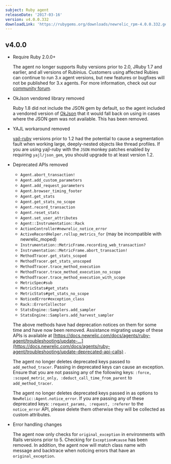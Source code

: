 ```yaml
---
subject: Ruby agent
releaseDate: '2017-03-16'
version: v4.0.0.332
downloadLink: 'https://rubygems.org/downloads/newrelic_rpm-4.0.0.332.gem'
---
```


## v4.0.0

* Require Ruby 2.0.0+

  The agent no longer supports Ruby versions prior to 2.0, JRuby 1.7 and earlier, and all versions of Rubinius. Customers using affected Rubies can continue to run 3.x agent versions, but new features or bugfixes will not be published for 3.x agents. For more information, check out our [community forum](https://discuss.newrelic.com/t/support-for-ruby-jruby-1-x-is-being-deprecated-in-ruby-agent-4-0-0/44787).
* OkJson vendored library removed

  Ruby 1.8 did not include the JSON gem by default, so the agent included a vendored version of [OkJson](https://github.com/kr/okjson) that it would fall back on using in cases where the JSON gem was not available. This has been removed.
* YAJL workaround removed

  [yajl-ruby](https://github.com/brianmario/yajl-ruby) versions prior to 1.2 had the potential to cause a segmentation fault when working large, deeply-nested objects like thread profiles. If you are using yajl-ruby with the `JSON` monkey patches enabled by requiring `yajl/json_gem`, you should upgrade to at least version 1.2.
* Deprecated APIs removed

  * `Agent.abort_transaction!`
  * `Agent.add_custom_parameters`
  * `Agent.add_request_parameters`
  * `Agent.browser_timing_footer`
  * `Agent.get_stats`
  * `Agent.get_stats_no_scope`
  * `Agent.record_transaction`
  * `Agent.reset_stats`
  * `Agent.set_user_attributes`
  * `Agent::Instrumentation::Rack`
  * `ActionController#newrelic_notice_error`
  * `ActiveRecordHelper.rollup_metrics_for` (may be incompatible with newrelic_moped)
  * `Instrumentation::MetricFrame.recording_web_transaction?`
  * `Instrumentation::MetricFrame.abort_transaction!`
  * `MethodTracer.get_stats_scoped`
  * `MethodTracer.get_stats_unscoped`
  * `MethodTracer.trace_method_execution`
  * `MethodTracer.trace_method_execution_no_scope`
  * `MethodTracer.trace_method_execution_with_scope`
  * `MetricSpec#sub`
  * `MetricStats#get_stats`
  * `MetricStats#get_stats_no_scope`
  * `NoticedError#exception_class`
  * `Rack::ErrorCollector`
  * `StatsEngine::Samplers.add_sampler`
  * `StatsEngine::Samplers.add_harvest_sampler`

  The above methods have had deprecation notices on them for some time and have now been removed. Assistance migrating usage of these APIs is available at [https://docs.newrelic.com/docs/agents/ruby-agent/troubleshooting/update-...](https://docs.newrelic.com/docs/agents/ruby-agent/troubleshooting/update-deprecated-api-calls) .

  The agent no longer deletes deprecated keys passed to `add_method_tracer`. Passing in deprecated keys can cause an exception. Ensure that you are not passing any of the following keys: `:force, :scoped_metric_only, :deduct_call_time_from_parent` to `add_method_tracer`.

  The agent no longer deletes deprecated keys passed in as options to `NewRelic::Agent.notice_error`. If you are passing any of these deprecated keys: `:request_params, :request, :referer` to the `notice_error` API, please delete them otherwise they will be collected as custom attributes.
* Error handling changes

  The agent now only checks for `original_exception` in environments with Rails versions prior to 5. Checking for `Exception#cause` has been removed. In addition, the agent now will match class name with message and backtrace when noticing errors that have an `original_exception`.
